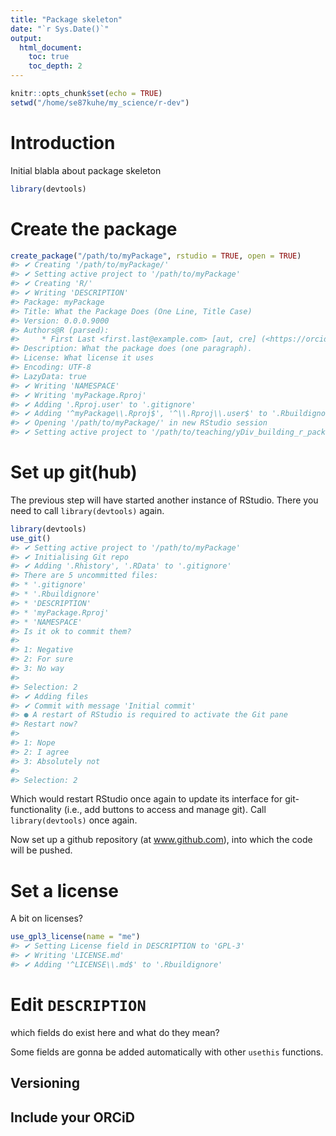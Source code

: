 ```yaml
---
title: "Package skeleton"
date: "`r Sys.Date()`"
output:
  html_document:
    toc: true
    toc_depth: 2
---
```


```r
knitr::opts_chunk$set(echo = TRUE)
setwd("/home/se87kuhe/my_science/r-dev")
```

# Introduction

Initial blabla about package skeleton

```r
library(devtools)
```


# Create the package

```r
create_package("/path/to/myPackage", rstudio = TRUE, open = TRUE)
#> ✔ Creating '/path/to/myPackage/'
#> ✔ Setting active project to '/path/to/myPackage'
#> ✔ Creating 'R/'
#> ✔ Writing 'DESCRIPTION'
#> Package: myPackage
#> Title: What the Package Does (One Line, Title Case)
#> Version: 0.0.0.9000
#> Authors@R (parsed):
#>     * First Last <first.last@example.com> [aut, cre] (<https://orcid.org/YOUR-ORCID-ID>)
#> Description: What the package does (one paragraph).
#> License: What license it uses
#> Encoding: UTF-8
#> LazyData: true
#> ✔ Writing 'NAMESPACE'
#> ✔ Writing 'myPackage.Rproj'
#> ✔ Adding '.Rproj.user' to '.gitignore'
#> ✔ Adding '^myPackage\\.Rproj$', '^\\.Rproj\\.user$' to '.Rbuildignore'
#> ✔ Opening '/path/to/myPackage/' in new RStudio session
#> ✔ Setting active project to '/path/to/teaching/yDiv_building_r_packages'
```


# Set up git(hub)

The previous step will have started another instance of RStudio. There you need to call `library(devtools)` again.

```r
library(devtools)
use_git()
#> ✔ Setting active project to '/path/to/myPackage'
#> ✔ Initialising Git repo
#> ✔ Adding '.Rhistory', '.RData' to '.gitignore'
#> There are 5 uncommitted files:
#> * '.gitignore'
#> * '.Rbuildignore'
#> * 'DESCRIPTION'
#> * 'myPackage.Rproj'
#> * 'NAMESPACE'
#> Is it ok to commit them?
#> 
#> 1: Negative
#> 2: For sure
#> 3: No way
#> 
#> Selection: 2
#> ✔ Adding files
#> ✔ Commit with message 'Initial commit'
#> ● A restart of RStudio is required to activate the Git pane
#> Restart now?
#> 
#> 1: Nope
#> 2: I agree
#> 3: Absolutely not
#> 
#> Selection: 2
```

Which would restart RStudio once again to update its interface for git-functionality (i.e., add buttons to access and manage git). Call `library(devtools)` once again.

Now set up a github repository (at [www.github.com](www.github.com)), into which the code will be pushed.

# Set a license

A bit on licenses?

```r
use_gpl3_license(name = "me")
#> ✔ Setting License field in DESCRIPTION to 'GPL-3'
#> ✔ Writing 'LICENSE.md'
#> ✔ Adding '^LICENSE\\.md$' to '.Rbuildignore'
```


# Edit `DESCRIPTION`

which fields do exist here and what do they mean?

Some fields are gonna be added automatically with other `usethis` functions.

## Versioning

## Include your ORCiD
